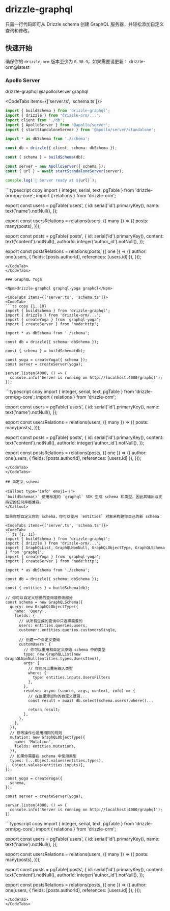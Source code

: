 
# drizzle-graphql

只需一行代码即可从 Drizzle schema 创建 GraphQL 服务器，并轻松添加自定义查询和修改。

## 快速开始

确保你的 `drizzle-orm` 版本至少为 `0.30.9`，如果需要请更新：
<Npm>drizzle-orm@latest</Npm>

### Apollo Server

<Npm>drizzle-graphql @apollo/server graphql</Npm>

<CodeTabs items={['server.ts', 'schema.ts']}>
<CodeTab>
```ts copy {1, 10}
import { buildSchema } from 'drizzle-graphql';
import { drizzle } from 'drizzle-orm/...';
import client from './db';
import { ApolloServer } from '@apollo/server';
import { startStandaloneServer } from '@apollo/server/standalone';

import * as dbSchema from './schema';

const db = drizzle({ client, schema: dbSchema });

const { schema } = buildSchema(db);

const server = new ApolloServer({ schema });
const { url } = await startStandaloneServer(server);

console.log(`🚀 Server ready at ${url}`);
```
</CodeTab>
<CodeTab>
```typescript copy
import { integer, serial, text, pgTable } from 'drizzle-orm/pg-core';
import { relations } from 'drizzle-orm';

export const users = pgTable('users', {
  id: serial('id').primaryKey(),
  name: text('name').notNull(),
});

export const usersRelations = relations(users, ({ many }) => ({
  posts: many(posts),
}));

export const posts = pgTable('posts', {
  id: serial('id').primaryKey(),
  content: text('content').notNull(),
  authorId: integer('author_id').notNull(),
});

export const postsRelations = relations(posts, ({ one }) => ({
  author: one(users, { fields: [posts.authorId], references: [users.id] }),
}));
```
</CodeTab>
</CodeTabs>

### GraphQL Yoga

<Npm>drizzle-graphql graphql-yoga graphql</Npm>

<CodeTabs items={['server.ts', 'schema.ts']}>
<CodeTab>
```ts copy {1, 10}
import { buildSchema } from 'drizzle-graphql';
import { drizzle } from 'drizzle-orm/...';
import { createYoga } from 'graphql-yoga';
import { createServer } from 'node:http';

import * as dbSchema from './schema';

const db = drizzle({ schema: dbSchema });

const { schema } = buildSchema(db);

const yoga = createYoga({ schema });
const server = createServer(yoga);

server.listen(4000, () => {
  console.info('Server is running on http://localhost:4000/graphql');
});
```
</CodeTab>
<CodeTab>
```typescript copy
import { integer, serial, text, pgTable } from 'drizzle-orm/pg-core';
import { relations } from 'drizzle-orm';

export const users = pgTable('users', {
  id: serial('id').primaryKey(),
  name: text('name').notNull(),
});

export const usersRelations = relations(users, ({ many }) => ({
  posts: many(posts),
}));

export const posts = pgTable('posts', {
  id: serial('id').primaryKey(),
  content: text('content').notNull(),
  authorId: integer('author_id').notNull(),
});

export const postsRelations = relations(posts, ({ one }) => ({
  author: one(users, { fields: [posts.authorId], references: [users.id] }),
}));
```
</CodeTab>
</CodeTabs>

## 自定义 schema

<Callout type='info' emoji='ℹ️'>
`buildSchema()` 使用标准的 `graphql` SDK 生成 schema 和类型，因此其输出与支持它的任何库都兼容。
</Callout>

如果你想自定义你的 schema，你可以使用 `entities` 对象来构建你自己的新 schema：

<CodeTabs items={['server.ts', 'schema.ts']}>
<CodeTab>
```ts {1, 11}
import { buildSchema } from 'drizzle-graphql';
import { drizzle } from 'drizzle-orm/...';
import { GraphQLList, GraphQLNonNull, GraphQLObjectType, GraphQLSchema } from 'graphql';
import { createYoga } from 'graphql-yoga';
import { createServer } from 'node:http';

import * as dbSchema from './schema';

const db = drizzle({ schema: dbSchema });

const { entities } = buildSchema(db);

// 你可以自定义想要的查询或修改部分
const schema = new GraphQLSchema({
  query: new GraphQLObjectType({
    name: 'Query',
    fields: {
      // 从所有生成的查询中只选择需要的
      users: entities.queries.users,
      customer: entities.queries.customersSingle,

      // 创建一个自定义查询
      customUsers: {
        // 你可以重用和自定义原始 schema 中的类型
        type: new GraphQLList(new GraphQLNonNull(entities.types.UsersItem)),
        args: {
          // 你也可以重用输入类型
          where: {
            type: entities.inputs.UsersFilters
          },
        },
        resolve: async (source, args, context, info) => {
          // 在这里添加你的自定义逻辑...
          const result = await db.select(schema.users).where()...

          return result;
        },
      },
    },
  }),
  // 修改操作也适用相同的规则
  mutation: new GraphQLObjectType({
    name: 'Mutation',
    fields: entities.mutations,
  }),
  // 如果你需要在 schema 中使用类型
  types: [...Object.values(entities.types), ...Object.values(entities.inputs)],
});

const yoga = createYoga({
  schema,
});

const server = createServer(yoga);

server.listen(4000, () => {
  console.info('Server is running on http://localhost:4000/graphql');
})
```
</CodeTab>
<CodeTab>
```typescript copy
import { integer, serial, text, pgTable } from 'drizzle-orm/pg-core';
import { relations } from 'drizzle-orm';

export const users = pgTable('users', {
  id: serial('id').primaryKey(),
  name: text('name').notNull(),
});

export const usersRelations = relations(users, ({ many }) => ({
  posts: many(posts),
}));

export const posts = pgTable('posts', {
  id: serial('id').primaryKey(),
  content: text('content').notNull(),
  authorId: integer('author_id').notNull(),
});

export const postsRelations = relations(posts, ({ one }) => ({
  author: one(users, { fields: [posts.authorId], references: [users.id] }),
}));
```
</CodeTab>
</CodeTabs>
